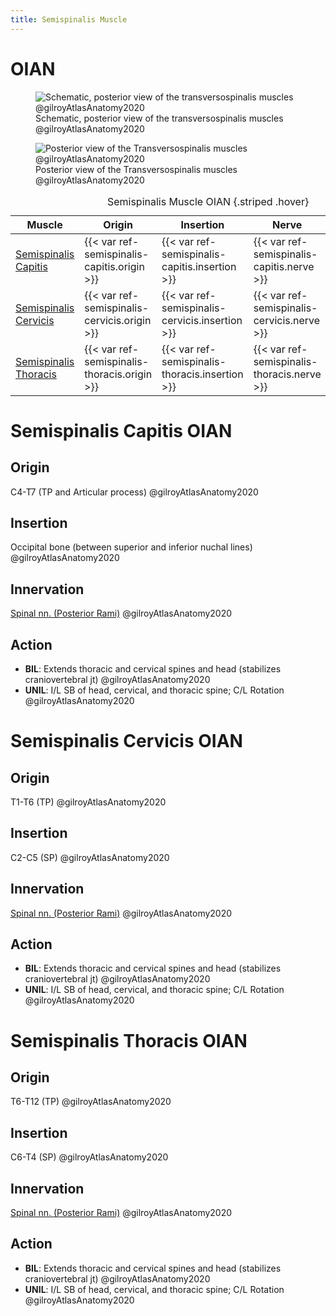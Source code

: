 ```yaml
---
title: Semispinalis Muscle
---
```


# OIAN
![Schematic, posterior view of the transversospinalis muscles @gilroyAtlasAnatomy2020](/The Archive/Anatomy/OIANs/Muscles of the back/images/311 schematic transversospinalis muscles posterior view.png)

![Posterior view of the Transversospinalis muscles @gilroyAtlasAnatomy2020](/The Archive/Anatomy/OIANs/Muscles of the back/images/313a Deep intrinsic back muscles.png)

| Muscle  | Origin | Insertion | Nerve | Action |
|------|--------|-------|----------|--------|
| [Semispinalis Capitis]({{< var ref-semispinalis-capitis.path >}}) | {{< var ref-semispinalis-capitis.origin >}} | {{< var ref-semispinalis-capitis.insertion >}} | {{< var ref-semispinalis-capitis.nerve >}} | {{< var ref-semispinalis-capitis.action >}} |
| [Semispinalis Cervicis]({{< var ref-semispinalis-cervicis.path >}}) | {{< var ref-semispinalis-cervicis.origin >}} | {{< var ref-semispinalis-cervicis.insertion >}} | {{< var ref-semispinalis-cervicis.nerve >}} | {{< var ref-semispinalis-cervicis.action >}} |
| [Semispinalis Thoracis]({{< var ref-semispinalis-thoracis.path >}}) | {{< var ref-semispinalis-thoracis.origin >}} | {{< var ref-semispinalis-thoracis.insertion >}} | {{< var ref-semispinalis-thoracis.nerve >}} | {{< var ref-semispinalis-thoracis.action >}} |

: Semispinalis Muscle OIAN {.striped .hover}

# Semispinalis Capitis OIAN
## Origin
C4-T7 (TP and Articular process) @gilroyAtlasAnatomy2020

## Insertion 
Occipital bone (between superior and inferior nuchal lines) @gilroyAtlasAnatomy2020

## Innervation
[Spinal nn. (Posterior Rami)]({{< var ref-spinal-nerves.path >}}) @gilroyAtlasAnatomy2020

## Action

- **BIL**: Extends thoracic and cervical spines and head (stabilizes craniovertebral jt) @gilroyAtlasAnatomy2020
- **UNIL**: I/L SB of head, cervical, and thoracic spine; C/L Rotation @gilroyAtlasAnatomy2020

# Semispinalis Cervicis OIAN
## Origin
T1-T6 (TP) @gilroyAtlasAnatomy2020

## Insertion 
C2-C5 (SP) @gilroyAtlasAnatomy2020

## Innervation
[Spinal nn. (Posterior Rami)]({{< var ref-spinal-nerves.path >}}) @gilroyAtlasAnatomy2020

## Action

- **BIL**: Extends thoracic and cervical spines and head (stabilizes craniovertebral jt) @gilroyAtlasAnatomy2020
- **UNIL**: I/L SB of head, cervical, and thoracic spine; C/L Rotation @gilroyAtlasAnatomy2020

# Semispinalis Thoracis OIAN
## Origin
T6-T12 (TP) @gilroyAtlasAnatomy2020

## Insertion 
C6-T4 (SP) @gilroyAtlasAnatomy2020

## Innervation
[Spinal nn. (Posterior Rami)]({{< var ref-spinal-nerves.path >}}) @gilroyAtlasAnatomy2020

## Action

- **BIL**: Extends thoracic and cervical spines and head (stabilizes craniovertebral jt) @gilroyAtlasAnatomy2020
- **UNIL**: I/L SB of head, cervical, and thoracic spine; C/L Rotation @gilroyAtlasAnatomy2020